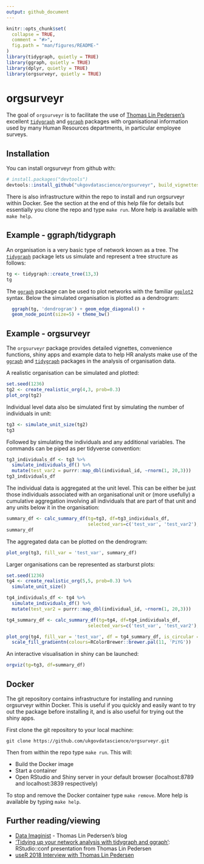 ```yaml
---
output: github_document
---
```



<!--  I couldn't knit with these lines included (PC)
[![Build Status](https://travis-ci.org/ukgovdatascience/orgsurveyr.svg?branch=master)](https://travis-ci.org/ukgovdatascience/orgsurveyr)
[![codecov](https://codecov.io/gh/ukgovdatascience/orgsurveyr/branch/master/graph/badge.svg)](https://codecov.io/gh/ukgovdatascience/orgsurveyr)
-->

<!-- README.md is generated from README.Rmd. Please edit that file -->

```r
knitr::opts_chunk$set(
  collapse = TRUE,
  comment = "#>",
  fig.path = "man/figures/README-"
)
library(tidygraph, quietly = TRUE)
library(ggraph, quietly = TRUE)
library(dplyr, quietly = TRUE)
library(orgsurveyr, quietly = TRUE)
```

# orgsurveyr

The goal of `orgsurveyr` is to facilitate the use of [Thomas Lin Pedersen's](https://www.data-imaginist.com) excellent [`tidygraph`](https://github.com/thomasp85/tidygraph) and [`ggraph`](https://github.com/thomasp85/ggraph) packages with organisational information used by many Human Resources departments, in particular employee surveys.  

## Installation

You can install orgsurveyr from github with:

```r
# install.packages("devtools")
devtools::install_github("ukgovdatascience/orgsurveyr", build_vignettes = TRUE)
```

There is also infrastructure within the repo to install and run orgsurveyr within Docker.  See the section at the end of this help file for details but essentially you clone the repo and type `make run`.  More help is available with `make help`.

## Example - ggraph/tidygraph

An organisation is a very basic type of network known as a tree.  The [`tidygraph`](https://github.com/thomasp85/tidygraph) package lets us simulate and represent a tree structure as follows:

```r
tg <- tidygraph::create_tree(13,3) 
tg
```

The [`ggraph`](https://github.com/thomasp85/ggraph) package can be used to plot networks with the familiar [`ggplot2`](http://ggplot2.tidyverse.org) syntax.  Below the simulated organisation is plotted as a dendrogram:

```r
  ggraph(tg, 'dendrogram') + geom_edge_diagonal() + 
  geom_node_point(size=5) + theme_bw()
```

## Example - orgsurveyr

The `orgsurveyr` package provides detailed vignettes, convenience functions, shiny apps and example data to help HR analysts make use of the [`ggraph`](https://github.com/thomasp85/ggraph) and [`tidygraph`](https://github.com/thomasp85/tidygraph) packages in the analysis of organisation data.

A realistic organisation can be simulated and plotted:

```r
set.seed(1236)
tg2 <- create_realistic_org(4,3, prob=0.3)
plot_org(tg2)
```

Individual level data also be simulated first by simulating the number of individuals in unit:

```r
tg3 <- simulate_unit_size(tg2)
tg3
```

Followed by simulating the individuals and any additional variables.  The commands can be piped as per tidyverse convention:

```r
tg3_individuals_df <- tg3 %>% 
  simulate_individuals_df() %>%
  mutate(test_var2 = purrr::map_dbl(individual_id, ~rnorm(1, 20,3)))
tg3_individuals_df
```

The individual data is aggregated at the unit level.  This can be either be just those individuals associated with an organisational unit or (more usefully) a cumulative aggregation involving all individuals that are part of that unit and any units below it in the organisation:

```r
summary_df <- calc_summary_df(tg=tg3, df=tg3_individuals_df, 
                              selected_vars=c('test_var', 'test_var2'), is_cumulative=TRUE)
summary_df
```

The aggregated data can be plotted on the dendrogram:

```r
plot_org(tg3, fill_var = 'test_var', summary_df)
```

Larger organisations can be represented as starburst plots:

```r
set.seed(1236)
tg4 <- create_realistic_org(5,5, prob=0.3) %>%
  simulate_unit_size()

tg4_individuals_df <- tg4 %>%
  simulate_individuals_df() %>%
  mutate(test_var2 = purrr::map_dbl(individual_id, ~rnorm(1, 20,3)))

tg4_summary_df <- calc_summary_df(tg=tg4, df=tg4_individuals_df, 
                              selected_vars=c('test_var', 'test_var2'), is_cumulative=TRUE)

plot_org(tg4, fill_var = 'test_var', df = tg4_summary_df, is_circular = TRUE, is_dendrogram = FALSE) +
  scale_fill_gradientn(colours=RColorBrewer::brewer.pal(11, 'PiYG'))

```

An interactive visualisation in shiny can be launched:

```r
orgviz(tg=tg3, df=summary_df)
```

## Docker

The git repository contains infrastructure for installing and running orgsurveyr within Docker.  This is useful if you quickly and easily want to try out the package before installing it, and is also useful for trying out the shiny apps.

First clone the git repository to your local machine:

```
git clone https://github.com/ukgovdatascience/orgsurveyr.git
```

Then from within the repo type `make run`.  This will:

- Build the Docker image
- Start a container
- Open RStudio and Shiny server in your default browser (localhost:8789 and localhost:3839 respectively)

To stop and remove the Docker container type `make remove`.  More help is available by typing `make help`.

## Further reading/viewing

- [Data Imaginist](https://www.data-imaginist.com) - Thomas Lin Pedersen's blog
- ['Tidying up your network analysis with tidygraph and ggraph'](https://www.rstudio.com/resources/videos/tidying-up-your-network-analysis-with-tidygraph-and-ggraph/): RStudio::conf presentation from Thomas Lin Pedersen
- [useR 2018 Interview with Thomas Lin Pedersen](https://user2018.r-project.org/blog/2018/04/18/interview-with-thomas-lin-pedersen/)
